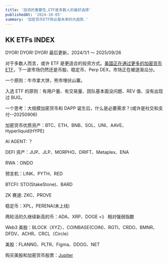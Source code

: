 ```yaml
---
title: '投资的重要性,ETF是多数人的最好选择'
publishedAt: '2024-10-05'
summary: '加密货币ETF势必是未来的大趋势.'
---
```


## KK ETFs INDEX

DYOR! DYOR! DYOR! 最后更新，2024/1/1 ～ 2025/09/26

对于多数人而言，或许 ETF 是更适合的投资方式。[美国正在通过更多的加密货币 ETF](美国正在通过更多的加密货币ETF)，下一波市场仍然还是币股、稳定币、Perp DEX，市场正在被逐渐瓜分。

一个原则：牛市拿大饼，熊市埋伏山寨。

入选 ETF 的原则：有用户量、有交易量、团队基本面没问题、REV 值、没有出现过 BUG。

一个思考：大规模加密货币和 DAPP 诞生后，什么是必要需求？(或许是社交和支付--20250906)

加密货币优质资产：BTC、ETH、BNB、SOL、UNI、AAVE、Hyperliquid(HYPE)

AI AGENT: ？

DEFI 资产：JUP、JLP、MORPHO、DRIFT、Metaplex、ENA

RWA：ONDO

预言机：LINK、PYTH、RED

BTCFI: STO(StakeStone)、BARD

ZK 赛道: ZKC、PROVE

稳定币：XPL，PERENA(未上线)

两轮活的久继续新高的币：ADA、XRP、DOGE =》 相对强弱指数

Web3 美股：BLOCK（XYZ）、COINBASE(COIN)、RGTI、CRDO、BMNR、DFDV、ACHR、CRCL（Circle）

美股：FLANNG、PLTR、Figma、DDOG、NET

购买美股和加密货币股票：[Jupiter](https://jup.ag/)

